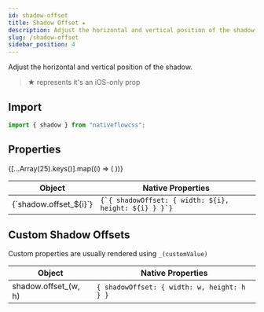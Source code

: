 ```yaml
---
id: shadow-offset
title: Shadow Offset ★
description: Adjust the horizontal and vertical position of the shadow.
slug: /shadow-offset
sidebar_position: 4
---
```



Adjust the horizontal and vertical position of the shadow.
>★ represents it's an iOS-only prop

## Import

```js title="src/screens/Component.js"
import { shadow } from "nativeflowcss";
```

## Properties

<div class="scrollable-box">
  <table>
    <thead>
      <tr>
        <th>Object</th>
        <th>Native Properties</th>
      </tr>
    </thead>
    <tbody>
      {[...Array(25).keys()].map((i) => (
        <React.Fragment key={i + 1}>
          <tr>
            <td>{`shadow.offset_${i}`}</td>
            <td>
              <code>{`{ shadowOffset: { width: ${i}, height: ${i} } }`}</code>
            </td>
          </tr>
        </React.Fragment>
      ))}
    </tbody>
  </table>
</div>

## Custom Shadow Offsets

Custom properties are usually rendered using `_(customValue)`

| Object                                     | Native Properties                                                |
| ------------------------------------------ | ---------------------------------------------------------------- |
| shadow.offset_(w, h)  | `{ shadowOffset: { width: w, height: h } }` |
